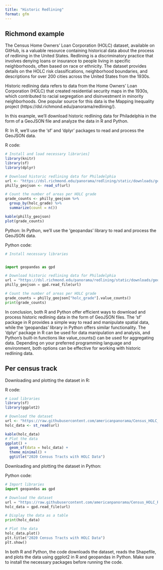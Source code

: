 ```yaml
---
title: "Historic Redlining"
format: gfm
---
```


## Richmond example
The Census Home Owners' Loan Corporation (HOLC) dataset, available on GitHub, is a valuable resource containing historical data about the process of redlining in the United States. Redlining is a discriminatory practice that involves denying loans or insurance to people living in specific neighborhoods, often based on race or ethnicity. The dataset provides details on the HOLC risk classifications, neighborhood boundaries, and descriptions for over 200 cities across the United States from the 1930s.
 
Historic redlining data refers to data from the Home Owners' Loan Corporation (HOLC) that created residential security maps in the 1930s, which contributed to racial segregation and disinvestment in minority neighborhoods. One popular source for this data is the Mapping Inequality project (https://dsl.richmond.edu/panorama/redlining/).

In this example, we'll download historic redlining data for Philadelphia in the form of a GeoJSON file and analyze the data in R and Python.

R:
In R, we'll use the 'sf' and 'dplyr' packages to read and process the GeoJSON data.

R code:

```r
# Install and load necessary libraries]
library(knitr)
library(sf)
library(dplyr)

# Download historic redlining data for Philadelphia
url <- "https://dsl.richmond.edu/panorama/redlining/static/downloads/geojson/PAPhiladelphia1937.geojson"
philly_geojson <- read_sf(url)

# Count the number of areas per HOLC grade
grade_counts <- philly_geojson %>%
  group_by(holc_grade) %>%
  summarize(count = n())

kable(philly_geojson)
plot(grade_counts)
```


Python:
In Python, we'll use the 'geopandas' library to read and process the GeoJSON data.

Python code:

```python
# Install necessary libraries


import geopandas as gpd

# Download historic redlining data for Philadelphia
url = "https://dsl.richmond.edu/panorama/redlining/static/downloads/geojson/PAPhiladelphia1937.geojson"
philly_geojson = gpd.read_file(url)

# Count the number of areas per HOLC grade
grade_counts = philly_geojson["holc_grade"].value_counts()
print(grade_counts)
```


In conclusion, both R and Python offer efficient ways to download and process historic redlining data in the form of GeoJSON files. The 'sf' package in R provides a simple way to read and manipulate spatial data, while the 'geopandas' library in Python offers similar functionality. The 'dplyr' package in R can be used for data manipulation and analysis, and Python's built-in functions like value_counts() can be used for aggregating data. Depending on your preferred programming language and environment, both options can be effective for working with historic redlining data.

## Per census track

Downloading and plotting the dataset in R:

R code:

```r

# Load libraries
library(sf)
library(ggplot2)

# Download the dataset
url <- "https://raw.githubusercontent.com/americanpanorama/Census_HOLC_Research/main/2020_Census_Tracts/Tracts_2020_HOLC.geojson"
holc_data <- st_read(url)

kable(holc_data)
# Plot the data
ggplot() +
  geom_sf(data = holc_data) +
  theme_minimal() +
  ggtitle("2020 Census Tracts with HOLC Data")
```


Downloading and plotting the dataset in Python:

Python code:

```python
# Import libraries
import geopandas as gpd

# Download the dataset
url = "https://raw.githubusercontent.com/americanpanorama/Census_HOLC_Research/main/2020_Census_Tracts/Tracts_2020_HOLC.geojson"
holc_data = gpd.read_file(url)

# Display the data as a table
print(holc_data)

# Plot the data
holc_data.plot()
plt.title("2020 Census Tracts with HOLC Data")
plt.show()

```


In both R and Python, the code downloads the dataset, reads the Shapefile, and plots the data using ggplot2 in R and geopandas in Python. Make sure to install the necessary packages before running the code.